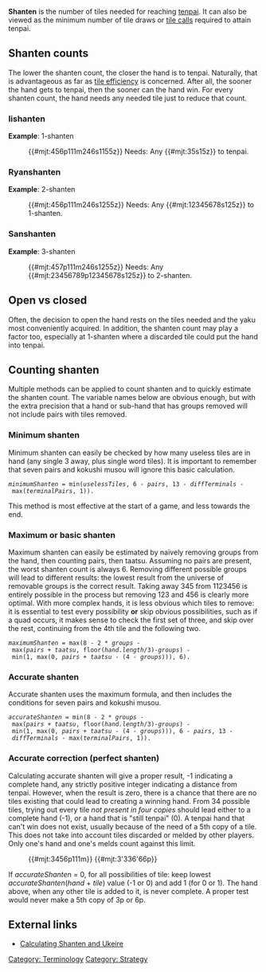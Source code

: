 '''Shanten''' {{kana|向聴}} is the number of tiles needed for reaching [[tenpai]].  It can also be viewed as the minimum number of tile draws or [[naki|tile calls]] required to attain tenpai.

==Shanten counts==
The lower the shanten count, the closer the hand is to tenpai.  Naturally, that is advantageous as far as [[tile efficiency]] is concerned.  After all, the sooner the hand gets to tenpai, then the sooner can the hand win.  For every shanten count, the hand needs any needed tile just to reduce that count.

===Iishanten===
{{main|Iishanten}}
'''Example''': 1-shanten
:{{#mjt:456p111m246s1155z}}  Needs: Any {{#mjt:35s15z}} to tenpai.

===Ryanshanten===
'''Example''': 2-shanten
:{{#mjt:456p111m246s1255z}}  Needs: Any {{#mjt:12345678s125z}} to 1-shanten.

===Sanshanten===
'''Example''': 3-shanten
:{{#mjt:457p111m246s1255z}}  Needs: Any {{#mjt:23456789p12345678s125z}} to 2-shanten.

== Open vs closed ==
{{main|Naki}}

Often, the decision to open the hand rests on the tiles needed and the yaku most conveniently acquired.  In addition, the shanten count may play a factor too, especially at 1-shanten where a discarded tile could put the hand into tenpai.

== Counting shanten ==
Multiple methods can be applied to count shanten and to quickly estimate the shanten count. The variable names below are obvious enough, but with the extra precision that a hand or sub-hand that has groups removed will not include pairs with tiles removed.

=== Minimum shanten ===
Minimum shanten can easily be checked by how many useless tiles are in hand (any single 3 away, plus single word tiles). It is important to remember that seven pairs and kokushi musou will ignore this basic calculation.

 ''minimumShanten'' = min(''uselessTiles'', 6 - ''pairs'', 13 - ''diffTerminals'' - max(''terminalPairs'', 1)).

This method is most effective at the start of a game, and less towards the end.

=== Maximum or basic shanten ===
Maximum shanten can easily be estimated by naïvely removing groups from the hand, then counting pairs, then taatsu. Assuming no pairs are present, the worst shanten count is always 6. Removing different possible groups will lead to different results: the lowest result from the universe of removable groups is the correct result. Taking away 345 from 1123456 is entirely possible in the process but removing 123 and 456 is clearly more optimal. With more complex hands, it is less obvious which tiles to remove: it is essential to test every possibility '''or''' skip obvious possibilities, such as if a quad occurs, it makes sense to check the first set of three, and skip over the rest, continuing from the 4th tile and the following two.

 ''maximumShanten'' = max(8 - 2 * ''groups'' - max(''pairs'' + ''taatsu'', floor(''hand.length''/3)-''groups'') - min(1, max(0, ''pairs'' + ''taatsu'' - (4 - ''groups''))), 6).

=== Accurate shanten ===
Accurate shanten uses the maximum formula, and then includes the conditions for seven pairs and kokushi musou.

 ''accurateShanten'' = min(8 - 2 * ''groups'' - max(''pairs'' + ''taatsu'', floor(''hand.length''/3)-''groups'') - min(1, max(0, ''pairs'' + ''taatsu'' - (4 - ''groups''))), 6 - ''pairs'', 13 - ''diffTerminals'' - max(''terminalPairs'', 1)).

=== Accurate correction (perfect shanten) ===
Calculating accurate shanten will give a proper result, -1 indicating a complete hand, any strictly positive integer indicating a distance from tenpai. However, when the result is zero, there is a chance that there are no tiles existing that could lead to creating a winning hand. From 34 possible tiles, trying out every tile ''not present in four copies'' should lead either to a complete hand (-1), or a hand that is "still tenpai" (0). A tenpai hand that can't win does not exist, usually because of the need of a 5th copy of a tile. This does not take into account tiles discarded or melded by other players. Only one's hand and one's melds count against this limit.

:{{#mjt:3456p111m}} {{#mjt:3'336'66p}}
 
If ''accurateShanten'' = 0, for all possibilities of tile: keep lowest ''accurateShanten''(''hand'' + ''tile'') value (-1 or 0) and add 1 (for 0 or 1). The hand above, when any other tile is added to it, is never complete. A proper test would never make a 5th copy of 3p or 6p.

==External links==
[[Category: Terminology]]
[[Category: Strategy]]

* [https://pathofhouou.blogspot.com/2019/05/calculating-shanten-and-ukeire.html Calculating Shanten and Ukeire]

{{navbox strategy}}
